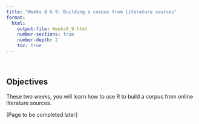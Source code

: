 ```yaml
---
title: "Weeks 8 & 9: Building a corpus from literature sources"
format: 
  html:
    output-file: Weeks8_9.html
    number-sections: true
    number-depth: 2
    toc: true
---
```


```{=html}
<style>
hr.rounded {
  border-top: 1px solid #E5E4E2;
  border-radius: 5px;
}
</style>
```

<br>

::: {.callout-warning icon="false"}
## Objectives

These two weeks, you will learn how to use R to build a corpus from online literature sources.
:::

[Page to be completed later]